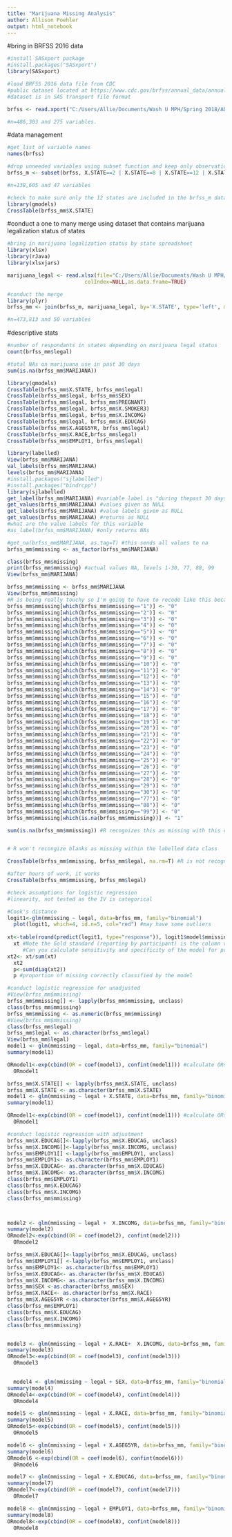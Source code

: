 ---
title: "Marijuana Missing Analysis"
author: Allison Poehler
output: html_notebook
---

#bring in BRFSS 2016 data
```{r}
#install SASxport package
#install.packages("SASxport")
library(SASxport)

#load BRFSS 2016 data file from CDC
#public dataset located at https://www.cdc.gov/brfss/annual_data/annual_2016.html
#dataset is in SAS transport file format

brfss <- read.xport("C:/Users/Allie/Documents/Wash U MPH/Spring 2018/ADA/LLCP2016.XPT", force.integer=T, formats=NULL, name.chars=NULL, names.tolower=F, keep=NULL, drop=NULL, as.is=0.95, verbose=F, as.list=F, include.formats=F)

#n=486,303 and 275 variables. 
```

#data management
```{r}
#get list of variable names
names(brfss)

#drop unneeded variables using subset function and keep only observations from states that used the marijuana modules: Alaska, Colorado, Florida, Idaho, Minnesota, Mississippi, Nebraska, Ohio, Teneesee, Wyoming, Oklahoma, California
brfss_m <- subset(brfss, X.STATE==2 | X.STATE==8 | X.STATE==12 | X.STATE==16 | X.STATE==27 | X.STATE==28 | X.STATE==31 | X.STATE==39 | X.STATE==47 | X.STATE==56 | X.STATE==40 | X.STATE==6, select = c("X.STATE","GENHLTH", "PHYSHLTH", "MENTHLTH", "POORHLTH","HLTHPLN1", "MEDCOST", "CVDINFR4" , "CVDCRHD4" , "CVDSTRK3" ,"ASTHMA3", "ASTHNOW", "CHCSCNCR","CHCOCNCR", "CHCCOPD1", "HAVARTH3", "ADDEPEV2", "CHCKIDNY", "DIABETE3", "DIABAGE2" , "SEX" , "EMPLOY1", "PREGNANT" ,  "DECIDE" ,  "HIVRISK4", "PAINACT2", "QLMENTL2", "QLSTRES2" , "QLHLTH2" , "MEDICARE", "HLTHCVR1", "DELAYMED", "NOCOV121" , "MEDSCOST", "CIMEMLOS", "MARIJANA", "USEMRJNA", "ASNOSLEP", "QLACTLM2", "QSTLANG", "X.RACE", "X.AGEG5YR", "X.EDUCAG",  "X.INCOMG", "X.SMOKER3", "X.RFDRHV5", "X.DRNKDRV")) 

#n=138,605 and 47 variables

#check to make sure only the 12 states are included in the brfss_m dataset
library(gmodels)
CrossTable(brfss_mm$X.STATE)
```

#conduct a one to many merge using dataset that contains marijuana legalization status of states
```{r}
#bring in marijuana legalization status by state spreadsheet
library(xlsx)
library(rJava)
library(xlsxjars)

marijuana_legal <- read.xlsx(file="C:/Users/Allie/Documents/Wash U MPH/Spring 2018/ADA/marijuana_legal_state.xlsx", sheetName="Sheet1",header=T,  rowIndex=NULL,startRow=1, endRow=51, 
                         colIndex=NULL,as.data.frame=TRUE) 
```

```{r}
#conduct the merge 
library(plyr)
brfss_mm <- join(brfss_m, marijuana_legal, by='X.STATE', type='left', match='all')

#n=473,813 and 50 variables

```

#descriptive stats
```{r}
#number of respondants in states depending on marijuana legal status
count(brfss_mm$legal)
```
```{r}
#total NAs on marijuana use in past 30 days
sum(is.na(brfss_mm$MARIJANA))

library(gmodels)
CrossTable(brfss_mm$X.STATE, brfss_mm$legal)
CrossTable(brfss_mm$legal, brfss_mm$SEX)
CrossTable(brfss_mm$legal, brfss_mm$PREGNANT)
CrossTable(brfss_mm$legal, brfss_mm$X.SMOKER3)
CrossTable(brfss_mm$legal, brfss_mm$X.INCOMG)
CrossTable(brfss_mm$legal, brfss_mm$X.EDUCAG)
CrossTable(brfss_mm$X.AGEG5YR, brfss_mm$legal)
CrossTable(brfss_mm$X.RACE,brfss_mm$legal)
CrossTable(brfss_mm$EMPLOY1, brfss_mm$legal)
```

```{r}
library(labelled)
View(brfss_mm$MARIJANA)
val_labels(brfss_mm$MARIJANA)
levels(brfss_mm$MARIJANA)
#install.packages("sjlabelled")
#install.packages("bindrcpp")
library(sjlabelled)
get_label(brfss_mm$MARIJANA) #variable label is "during thepast 30 days, on how many day" 
get_values(brfss_mm$MARIJANA) #values given as NULL
get_labels(brfss_mm$MARIJANA) #value labels given as NULL
get_values(brfss_mm$MARIJANA) #returns as NULL
#what are the value labels for this variable
#as_label(brfss_mm$MARIJANA) #only returns NAs

#get_na(brfss_mm$MARIJANA, as.tag=T) #this sends all values to na
brfss_mm$mmissing <- as_factor(brfss_mm$MARIJANA)

class(brfss_mm$missing)
print(brfss_mm$mmissing) #actual values NA, levels 1-30, 77, 88, 99
View(brfss_mm$MARIJANA)

brfss_mm$mmissing <- brfss_mm$MARIJANA
View(brfss_mm$mmissing)
#R is being really touchy so I'm going to have to recode like this because it took me 8 hours to get this to do this after several crashes
brfss_mm$mmissing[which(brfss_mm$mmissing=="1")] <- "0" 
brfss_mm$mmissing[which(brfss_mm$mmissing=="2")] <- "0"
brfss_mm$mmissing[which(brfss_mm$mmissing=="3")] <- "0"
brfss_mm$mmissing[which(brfss_mm$mmissing=="4")] <- "0"
brfss_mm$mmissing[which(brfss_mm$mmissing=="5")] <- "0"
brfss_mm$mmissing[which(brfss_mm$mmissing=="6")] <- "0"
brfss_mm$mmissing[which(brfss_mm$mmissing=="7")] <- "0"
brfss_mm$mmissing[which(brfss_mm$mmissing=="8")] <- "0"
brfss_mm$mmissing[which(brfss_mm$mmissing=="9")] <- "0"
brfss_mm$mmissing[which(brfss_mm$mmissing=="10")] <- "0"
brfss_mm$mmissing[which(brfss_mm$mmissing=="11")] <- "0"
brfss_mm$mmissing[which(brfss_mm$mmissing=="12")] <- "0"
brfss_mm$mmissing[which(brfss_mm$mmissing=="13")] <- "0"
brfss_mm$mmissing[which(brfss_mm$mmissing=="14")] <- "0"
brfss_mm$mmissing[which(brfss_mm$mmissing=="15")] <- "0"
brfss_mm$mmissing[which(brfss_mm$mmissing=="16")] <- "0"
brfss_mm$mmissing[which(brfss_mm$mmissing=="17")] <- "0"
brfss_mm$mmissing[which(brfss_mm$mmissing=="18")] <- "0"
brfss_mm$mmissing[which(brfss_mm$mmissing=="19")] <- "0"
brfss_mm$mmissing[which(brfss_mm$mmissing=="20")] <- "0"
brfss_mm$mmissing[which(brfss_mm$mmissing=="21")] <- "0"
brfss_mm$mmissing[which(brfss_mm$mmissing=="22")] <- "0"
brfss_mm$mmissing[which(brfss_mm$mmissing=="23")] <- "0"
brfss_mm$mmissing[which(brfss_mm$mmissing=="24")] <- "0"
brfss_mm$mmissing[which(brfss_mm$mmissing=="25")] <- "0"
brfss_mm$mmissing[which(brfss_mm$mmissing=="26")] <- "0"
brfss_mm$mmissing[which(brfss_mm$mmissing=="27")] <- "0"
brfss_mm$mmissing[which(brfss_mm$mmissing=="28")] <- "0"
brfss_mm$mmissing[which(brfss_mm$mmissing=="29")] <- "0"
brfss_mm$mmissing[which(brfss_mm$mmissing=="30")] <- "0"
brfss_mm$mmissing[which(brfss_mm$mmissing=="77")] <- "0"
brfss_mm$mmissing[which(brfss_mm$mmissing=="88")] <- "0"
brfss_mm$mmissing[which(brfss_mm$mmissing=="99")] <- "0"
brfss_mm$mmissing[which(is.na(brfss_mm$mmissing))] <- "1"

sum(is.na(brfss_mm$mmissing)) #R recognizes this as missing with this command


# R won't recongize blanks as missing within the labelled data class

CrossTable(brfss_mm$mmissing, brfss_mm$legal, na.rm=T) #R is not recognizing the missing values are a part of the dataset, n=106,820 here and if you count the missing n=366,993 then overall n=473,813

#after hours of work, it works
CrossTable(brfss_mm$mmissing, brfss_mm$legal)
```
```{r}
#check assumptions for logistic regression
#linearity, not tested as the IV is categorical

#Cook's distance
logit1<-glm(mmissing ~ legal, data=brfss_mm, family="binomial") 
  plot(logit1, which=4, id.n=5, col="red") #may have some outliers
  
xt<-table(round(predict(logit1, type="response")), logit1$model$mmissing) 
  xt #Note the Gold standard (reporting by participant) is the column variable and the model prediction is the row variable. 
     #Can you calculate sensitivity and specificity of the model for predicting diabetes?
xt2<- xt/sum(xt)
  xt2
  p<-sum(diag(xt2))
  p #proportion of missing correctly classified by the model
```

```{r}
#conduct logistic regression for unadjusted
#View(brfss_mm$mmissing)
brfss_mm$mmissing[] <- lapply(brfss_mm$mmissing, unclass)
class(brfss_mm$mmissing)
brfss_mm$mmissing <- as.numeric(brfss_mm$mmissing)
#View(brfss_mm$mmissing)
class(brfss_mm$legal)
brfss_mm$legal <- as.character(brfss_mm$legal)
View(brfss_mm$legal)
model1 <- glm(mmissing ~ legal, data=brfss_mm, family="binomial")
summary(model1)

ORmodel1<-exp(cbind(OR = coef(model1), confint(model1))) #calculate ORs and 95% CIs
  ORmodel1

```

```{r}
brfss_mm$X.STATE[] <- lapply(brfss_mm$X.STATE, unclass)
brfss_mm$X.STATE <- as.character(brfss_mm$X.STATE)
model1 <- glm(mmissing ~ legal + X.STATE, data=brfss_mm, family="binomial")
summary(model1)

ORmodel1<-exp(cbind(OR = coef(model1), confint(model1))) #calculate ORs and 95% CIs
  ORmodel1
```

```{r}
#conduct logistic regression with adjustment
brfss_mm$X.EDUCAG[]<-lapply(brfss_mm$X.EDUCAG, unclass)
brfss_mm$X.INCOMG[]<-lapply(brfss_mm$X.INCOMG, unclass)
brfss_mm$EMPLOY1[] <-lapply(brfss_mm$EMPLOY1, unclass)
brfss_mm$EMPLOY1<- as.character(brfss_mm$EMPLOY1)
brfss_mm$X.EDUCAG<- as.character(brfss_mm$X.EDUCAG)
brfss_mm$X.INCOMG<- as.character(brfss_mm$X.INCOMG)
class(brfss_mm$EMPLOY1)
class(brfss_mm$X.EDUCAG)
class(brfss_mm$X.INCOMG)
class(brfss_mm$mmissing)



model2 <- glm(mmissing ~ legal +  X.INCOMG, data=brfss_mm, family="binomial")
summary(model2)
ORmodel2<-exp(cbind(OR = coef(model2), confint(model2)))
  ORmodel2


```

```{r}

brfss_mm$X.EDUCAG[]<-lapply(brfss_mm$X.EDUCAG, unclass)
brfss_mm$EMPLOY1[] <-lapply(brfss_mm$EMPLOY1, unclass)
brfss_mm$EMPLOY1<- as.character(brfss_mm$EMPLOY1)
brfss_mm$X.EDUCAG<- as.character(brfss_mm$X.EDUCAG)
brfss_mm$X.INCOMG<- as.character(brfss_mm$X.INCOMG)
brfss_mm$SEX <-as.character(brfss_mm$SEX)
brfss_mm$X.RACE<- as.character(brfss_mm$X.RACE)
brfss_mm$X.AGEG5YR <-as.character(brfss_mm$X.AGEG5YR)
class(brfss_mm$EMPLOY1)
class(brfss_mm$X.EDUCAG)
class(brfss_mm$X.INCOMG)
class(brfss_mm$mmissing)


model3 <- glm(mmissing ~ legal + X.RACE+  X.INCOMG, data=brfss_mm, family="binomial")
summary(model3)
ORmodel3<-exp(cbind(OR = coef(model3), confint(model3)))
  ORmodel3
  
```

```{r}
  model4 <- glm(mmissing ~ legal + SEX, data=brfss_mm, family="binomial")
summary(model4)
ORmodel4<-exp(cbind(OR = coef(model4), confint(model4)))
  ORmodel4

```
```{r}
model5 <- glm(mmissing ~ legal + X.RACE, data=brfss_mm, family="binomial")
summary(model5)
ORmodel5<-exp(cbind(OR = coef(model5), confint(model5)))
  ORmodel5
```

```{r}
model6 <- glm(mmissing ~ legal + X.AGEG5YR, data=brfss_mm, family="binomial")
summary(model6)
ORmodel6 <-exp(cbind(OR = coef(model6), confint(model6)))
  ORmodel6
```

```{r}
model7 <- glm(mmissing ~ legal + X.EDUCAG, data=brfss_mm, family="binomial")
summary(model7)
ORmodel7<-exp(cbind(OR = coef(model7), confint(model7)))
  ORmodel7
```

```{r}
model8 <- glm(mmissing ~ legal + EMPLOY1, data=brfss_mm, family="binomial")
summary(model8)
ORmodel8<-exp(cbind(OR = coef(model8), confint(model8)))
  ORmodel8
```





